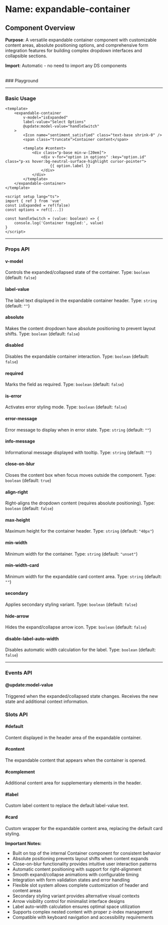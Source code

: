 
<Meta of={ExpandableContainer} />

# Name: expandable-container
## Component Overview

**Purpose**: A versatile expandable container component with customizable content areas, absolute positioning options, and comprehensive form integration features for building complex dropdown interfaces and collapsible sections.

**Import**: Automatic - no need to import any DS components

<br />
### Playground

<Canvas of={ExpandableContainer.Primary} />
<Controls />

---

### Basic Usage

```vue
<template>
    <expandable-container 
        v-model="isExpanded"
        label-value="Select Options"
        @update:model-value="handleSwitch"
    >
        <Icon name="sentiment_satisfied" class="text-base shrink-0" />
        <span class="truncate">Container content</span>

        <template #content>
            <div class="p-base min-w-[20em]">
                <div v-for="option in options" :key="option.id" class="p-xs hover:bg-neutral-surface-highlight cursor-pointer">
                    {{ option.label }}
                </div>
            </div>
        </template>
    </expandable-container>
</template>

<script setup lang="ts">
import { ref } from 'vue'
const isExpanded = ref(false)
const options = ref([...])

const handleSwitch = (value: boolean) => {
    console.log('Container toggled:', value)
}
</script>
```

<Canvas sourceState="none" of={ExpandableContainer.Primary} />

---

### Props API

#### v-model
Controls the expanded/collapsed state of the container. Type: `boolean` (default: `false`)

#### label-value
The label text displayed in the expandable container header. Type: `string` (default: `""`)

#### absolute
Makes the content dropdown have absolute positioning to prevent layout shifts. Type: `boolean` (default: `false`)

<Canvas sourceState="none" of={ExpandableContainer.Absolute} />

#### disabled
Disables the expandable container interaction. Type: `boolean` (default: `false`)

<Canvas sourceState="none" of={ExpandableContainer.Disabled} />

#### required
Marks the field as required. Type: `boolean` (default: `false`)

<Canvas sourceState="none" of={ExpandableContainer.Required} />

#### is-error
Activates error styling mode. Type: `boolean` (default: `false`)

<Canvas sourceState="none" of={ExpandableContainer.IsError} />

#### error-message
Error message to display when in error state. Type: `string` (default: `""`)

#### info-message
Informational message displayed with tooltip. Type: `string` (default: `""`)

<Canvas sourceState="none" of={ExpandableContainer.InfoMessage} />

#### close-on-blur
Closes the content box when focus moves outside the component. Type: `boolean` (default: `true`)

#### align-right
Right-aligns the dropdown content (requires absolute positioning). Type: `boolean` (default: `false`)

<Canvas sourceState="none" of={ExpandableContainer.AlignRight} />

#### max-height
Maximum height for the container header. Type: `string` (default: `"40px"`)

#### min-width
Minimum width for the container. Type: `string` (default: `"unset"`)

#### min-width-card
Minimum width for the expandable card content area. Type: `string` (default: `""`)

#### secondary
Applies secondary styling variant. Type: `boolean` (default: `false`)

<Canvas sourceState="none" of={ExpandableContainer.Secondary} />

#### hide-arrow
Hides the expand/collapse arrow icon. Type: `boolean` (default: `false`)

<Canvas sourceState="none" of={ExpandableContainer.HideArrow} />

#### disable-label-auto-width
Disables automatic width calculation for the label. Type: `boolean` (default: `false`)

---

### Events API

#### @update:model-value
Triggered when the expanded/collapsed state changes. Receives the new state and additional context information.

### Slots API

#### #default
Content displayed in the header area of the expandable container.

#### #content
The expandable content that appears when the container is opened.

#### #complement
Additional content area for supplementary elements in the header.

#### #label
Custom label content to replace the default label-value text.

#### #card
Custom wrapper for the expandable content area, replacing the default card styling.

**Important Notes:**
- Built on top of the internal Container component for consistent behavior
- Absolute positioning prevents layout shifts when content expands
- Close-on-blur functionality provides intuitive user interaction patterns
- Automatic content positioning with support for right-alignment
- Smooth expand/collapse animations with configurable timing
- Integration with form validation states and error handling
- Flexible slot system allows complete customization of header and content areas
- Secondary styling variant provides alternative visual contexts
- Arrow visibility control for minimalist interface designs
- Label auto-width calculation ensures optimal space utilization
- Supports complex nested content with proper z-index management
- Compatible with keyboard navigation and accessibility requirements